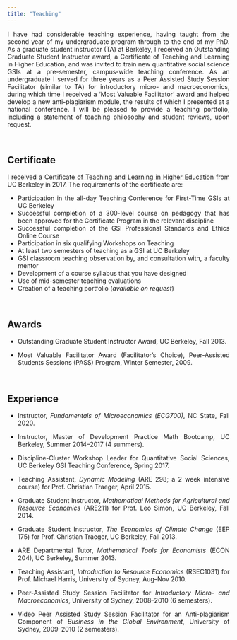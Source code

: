 ```yaml
---
title: "Teaching"
---
```

<style>
body {
text-align: justify}
</style>
<!-- Teaching page under construction -->

I have had considerable teaching experience, having taught from the second year of my undergraduate program through to the end of my PhD. As a graduate student instructor (TA) at Berkeley, I received an Outstanding Graduate Student Instructor award, a Certificate of Teaching and Learning in Higher Education, and was invited to train new quantitative social science GSIs at a pre-semester, campus-wide teaching conference. As an undergraduate I served for three years as a Peer Assisted Study Session Facilitator (similar to TA) for introductory micro- and macroeconomics, during which time I received a ‘Most Valuable Facilitator’ award and helped develop a new anti-plagiarism module, the results of which I presented at a national conference. I will be pleased to provide a teaching portfolio, including a statement of teaching philosophy and student reviews, upon request.

&nbsp;

## Certificate
I received a [Certificate of Teaching and Learning in Higher Education](https://gsi.berkeley.edu/programs-services/certificate-program/) from UC Berkeley in 2017. The requirements of the certificate are:

 - Participation in the all-day Teaching Conference for First-Time GSIs at UC Berkeley
 - Successful completion of a 300-level course on pedagogy that has been approved for the Certificate Program in the relevant discipline
 - Successful completion of the GSI Professional Standards and Ethics Online Course
 - Participation in six qualifying Workshops on Teaching
 - At least two semesters of teaching as a GSI at UC Berkeley
 - GSI classroom teaching observation by, and consultation with, a faculty mentor
 - Development of a course syllabus that you have designed
 - Use of mid-semester teaching evaluations
 - Creation of a teaching portfolio (*available on request*)

&nbsp;

## Awards

 - Outstanding Graduate Student Instructor Award, UC Berkeley, Fall 2013.
 
 - Most Valuable Facilitator Award (Facilitator's Choice), Peer-Assisted Students Sessions (PASS) Program, Winter Semester, 2009.

&nbsp;

## Experience

 - Instructor, *Fundamentals of Microeconomics (ECG700)*, NC State, Fall 2020.

 - Instructor, Master of Development Practice Math Bootcamp, UC Berkeley, Summer 2014--2017 (4 summers).
 
 - Discipline-Cluster Workshop Leader for Quantitative Social Sciences, UC Berkeley GSI Teaching Conference, Spring 2017.
 
 - Teaching Assistant, *Dynamic Modeling* (ARE 298; a 2 week intensive course) for Prof. Christian Traeger, April 2015.
 
 - Graduate Student Instructor, *Mathematical Methods for Agricultural and Resource Economics* (ARE211) for Prof. Leo Simon, UC Berkeley, Fall 2014.
 
 - Graduate Student Instructor, *The Economics of Climate Change* (EEP 175) for Prof. Christian Traeger, UC Berkeley, Fall 2013.
 
 - ARE Departmental Tutor, *Mathematical Tools for Economists* (ECON 204), UC Berkeley, Summer 2013.
 
 - Teaching Assistant, *Introduction to Resource Economics* (RSEC1031) for Prof. Michael Harris, University of Sydney, Aug--Nov 2010.
 
 - Peer-Assisted Study Session Facilitator for *Introductory Micro- and Macroeconomics*, University of Sydney, 2008--2010 (6 semesters).
 
 - Video Peer Assisted Study Session Facilitator for an Anti-plagiarism Component of *Business in the Global Environment*, University of Sydney, 2009--2010 (2 semesters).



<!-- [Write up teaching paragraph--perhaps extract from Teaching Portfolio] -->
<!-- I won the Outstanding Graduate Student Instructor Award -->
<!-- earned and the Certificate of Teaching and Learning in Higher Education UC Berkeley. -->
